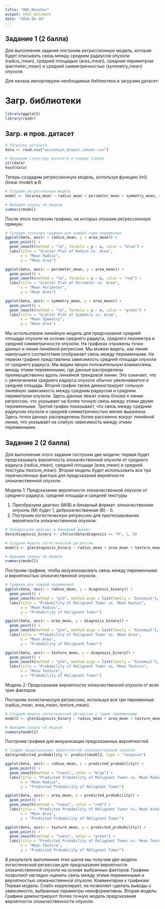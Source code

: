 ```yaml
---
title: "HW5_Novikov"
output: html_document
date: "2024-04-10"
---
```


## Задание 1 (2 балла)

Для выполнения задания построим регрессионную модель, которая будет описывать связь между средним радиусом опухоли (radius_mean), средней площадью (area_mean), средним периметром (perimeter_mean) и средней симметричностью (symmetry_mean) опухоли.

Для начала импортируем необходимые библиотеки и загрузим датасет:

# Загр. библиотеки
```r
library(ggplot2)
library(readr)
```

## Загр. и пров. датасет
```r
# Загрузка датасета
data <- read.csv("wisconsin_breast_cancer.csv")

# Проверим структуру датасета и первые строки
str(data)
head(data)
```
Теперь создадим регрессионную модель, используя функцию lm() (linear model) в R:

```r
# Создаем регрессионную модель
model <- lm(area_mean ~ radius_mean + perimeter_mean + symmetry_mean, data = data)

# Выводим сводку по модели
summary(model)
```
После этого построим графики, на которых отразим регрессионную прямую:

```r
# Создаем точечные графики для каждой пары переменных
ggplot(data, aes(x = radius_mean, y = area_mean)) +
  geom_point() + 
  geom_smooth(method = "lm", formula = y ~ x, color = "blue") +
  labs(title = "Scatter Plot of Radius vs. Area",
       x = "Mean Radius",
       y = "Mean Area")

ggplot(data, aes(x = perimeter_mean, y = area_mean)) +
  geom_point() + 
  geom_smooth(method = "lm", formula = y ~ x, color = "red") +
  labs(title = "Scatter Plot of Perimeter vs. Area",
       x = "Mean Perimeter",
       y = "Mean Area")

ggplot(data, aes(x = symmetry_mean, y = area_mean)) +
  geom_point() + 
  geom_smooth(method = "lm", formula = y ~ x, color = "green") +
  labs(title = "Scatter Plot of Symmetry vs. Area",
       x = "Mean Symmetry",
       y = "Mean Area")
```

Мы использовали линейную модель для предсказания средней площади опухоли на основе среднего радиуса, среднего периметра и средней симметричности опухоли.
На графиках отражены точки данных и линия линейной регрессии. Мы можем видеть, как линия наилучшего соответствия отображает связь между переменными.
На первом графике представлена зависимость средней площади опухоли от среднего радиуса. Мы видим явную положительную взаимосвязь между этими переменными, где данные распределены преимущественно вдоль линейной трендовой линии. Это означает, что с увеличением среднего радиуса опухоли обычно увеличивается и средняя площадь.
Второй график также демонстрирует сильную линейную зависимость между средним радиусом и средним периметром опухоли. Здесь данные лежат очень близко к линии регрессии, что указывает на более точную связь между этими двумя переменными.
Третий график показывает, что связь между средним радиусом опухоли и средней симметричностью менее выражена. Здесь точки данных распределены более рассеянно вокруг линейной линии, что указывает на слабую зависимость между этими переменными.



## Задание 2 (2 балла)

Для выполнения этого задания построим две модели: первая будет предсказывать вероятность злокачественной опухоли от среднего радиуса (radius_mean), средней площади (area_mean) и средней текстуры (texture_mean). Вторая модель будет использовать все три перечисленных фактора для предсказания вероятности злокачественной опухоли.

Модель 1: Предсказание вероятности злокачественной опухоли от среднего радиуса, средней площади и средней текстуры

1. Преобразуем диагноз (M/B) в бинарный формат: злокачественная опухоль (M) будет 1, доброкачественная (B) - 0.
2. Построим логистическую регрессию для прогнозирования вероятности злокачественной опухоли.

```r
# Преобразуем диагноз в бинарный формат
data$diagnosis_binary <- ifelse(data$diagnosis == "M", 1, 0)

# Создаем модель логистической регрессии
model1 <- glm(diagnosis_binary ~ radius_mean + area_mean + texture_mean, data = data, family = "binomial")

# Выводим сводку по модели
summary(model1)
```

Построим графики, чтобы визуализировать связь между переменными и вероятностью злокачественной опухоли.

```r
# Графики для каждой переменной
ggplot(data, aes(x = radius_mean, y = diagnosis_binary)) +
  geom_point() +
  geom_smooth(method = "glm", method.args = list(family = "binomial"), color = "blue") +
  labs(title = "Probability of Malignant Tumor vs. Mean Radius",
       x = "Mean Radius",
       y = "Probability of Malignant Tumor")

ggplot(data, aes(x = area_mean, y = diagnosis_binary)) +
  geom_point() +
  geom_smooth(method = "glm", method.args = list(family = "binomial"), color = "red") +
  labs(title = "Probability of Malignant Tumor vs. Mean Area",
       x = "Mean Area",
       y = "Probability of Malignant Tumor")

ggplot(data, aes(x = texture_mean, y = diagnosis_binary)) +
  geom_point() +
  geom_smooth(method = "glm", method.args = list(family = "binomial"), color = "green") +
  labs(title = "Probability of Malignant Tumor vs. Mean Texture",
       x = "Mean Texture",
       y = "Probability of Malignant Tumor")
```

Модель 2: Предсказание вероятности злокачественной опухоли от всех трех факторов

Построим логистическую регрессию, используя все три переменные (radius_mean, area_mean, texture_mean).

```r
# Создаем модель логистической регрессии с тремя переменными
model2 <- glm(diagnosis_binary ~ radius_mean + area_mean + texture_mean, data = data, family = "binomial")

# Выводим сводку по модели
summary(model2)
```

Построим графики для визуализации предсказанных вероятностей.

```r
# График предсказанных вероятностей злокачественной опухоли
data$predicted_probability <- predict(model2, type = "response")

ggplot(data, aes(x = radius_mean, y = predicted_probability)) +
  geom_point() +
  geom_smooth(method = "loess", color = "blue") +
  labs(title = "Predicted Probability of Malignant Tumor vs. Mean Radius",
       x = "Mean Radius",
       y = "Predicted Probability of Malignant Tumor")

ggplot(data, aes(x = area_mean, y = predicted_probability)) +
  geom_point() +
  geom_smooth(method = "loess", color = "red") +
  labs(title = "Predicted Probability of Malignant Tumor vs. Mean Area",
       x = "Mean Area",
       y = "Predicted Probability of Malignant Tumor")

ggplot(data, aes(x = texture_mean, y = predicted_probability)) +
  geom_point() +
  geom_smooth(method = "loess", color = "green") +
  labs(title = "Predicted Probability of Malignant Tumor vs. Mean Texture",
       x = "Mean Texture",
       y = "Predicted Probability of Malignant Tumor")
```

В результате выполнения этих шагов мы получим две модели логистической регрессии для предсказания вероятности злокачественной опухоли на основе выбранных факторов. Графики позволяют наглядно оценить связь между этими переменными и вероятностью злокачественной опухоли.
Комментарии к графикам:
Первая модель:
Слабо коррелирует, не позволяет сделать выводы о зависимости, выбранные параметры неинформативны.
Вторая модель:
Графики демонстрируют более точную модель предсказания вероятности злокачественности опухоли.
